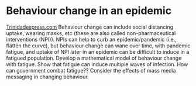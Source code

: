 # Behaviour change in an epidemic {.unlisted .unnumbered #behaviour-change}

[Trinidadexpress.com](http://www.trinidadexpress.com/featured-news/Getting-the-right-message-to-the-youths-206367721.html)
Behaviour change can include social distancing uptake, wearing masks, etc (these are also called non-pharmaceutical interventions (NPI)). NPIs can help to curb an epidemic/pandemic (i.e., flatten the curve), but behaviour change can wane over time, with pandemic fatigue, and uptake of NPI later in an epidemic can be difficult to induce in a fatigued population. Develop a mathematical model of behaviour change with fatigue. Show that fatigue can induce multiple waves of infection. How can government combat fatigue?? Consider the effects of mass media messaging in changing behaviour.

